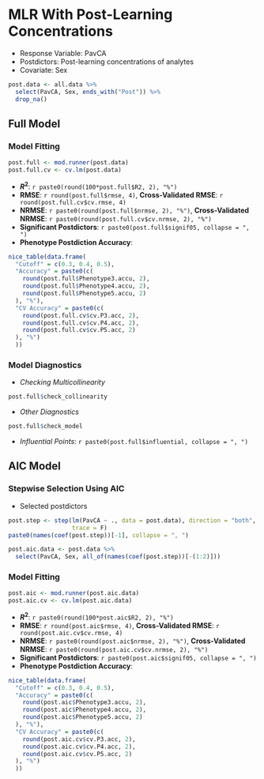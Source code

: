 # MLR With Post-Learning Concentrations {.panelset}

* Response Variable: PavCA
* Postdictors: Post-learning concentrations of analytes
* Covariate: Sex

```r
post.data <- all.data %>%
  select(PavCA, Sex, ends_with("Post")) %>%
  drop_na()
```


## Full Model

### Model Fitting
```r
post.full <- mod.runner(post.data)
post.full.cv <- cv.lm(post.data)
```

* **$R^2$**: `r paste0(round(100*post.full$R2, 2), "%")`
* **RMSE**: `r round(post.full$rmse, 4)`, **Cross-Validated RMSE**: `r round(post.full.cv$cv.rmse, 4)`
* **NRMSE**: `r paste0(round(post.full$nrmse, 2), "%")`, **Cross-Validated NRMSE**: `r paste0(round(post.full.cv$cv.nrmse, 2), "%")`
* **Significant Postdictors**: `r paste0(post.full$signif05, collapse = ", ")`
* **Phenotype Postdiction Accuracy**: 
```r
nice_table(data.frame(
  "Cutoff" = c(0.3, 0.4, 0.5),
  "Accuracy" = paste0(c(
    round(post.full$Phenotype3.accu, 2),
    round(post.full$Phenotype4.accu, 2),
    round(post.full$Phenotype5.accu, 2)
  ), "%"),
  "CV Accuracy" = paste0(c(
    round(post.full.cv$cv.P3.acc, 2),
    round(post.full.cv$cv.P4.acc, 2),
    round(post.full.cv$cv.P5.acc, 2)
  ), "%")
  ))
```

### Model Diagnostics
* *Checking Multicollinearity*
```r
post.full$check_collinearity

```

* *Other Diagnostics*
```r
post.full$check_model
```
* *Influential Points*: `r paste0(post.full$influential, collapse = ", ")`

## AIC Model
### Stepwise Selection Using AIC
* Selected postdictors
```r
post.step <- step(lm(PavCA ~ ., data = post.data), direction = "both", k = 2,
                  trace = F)
paste0(names(coef(post.step))[-1], collapse = ", ")

post.aic.data <- post.data %>%
  select(PavCA, Sex, all_of(names(coef(post.step))[-(1:2)]))
```

### Model Fitting
```r
post.aic <- mod.runner(post.aic.data)
post.aic.cv <- cv.lm(post.aic.data)
```

* **$R^2$**: `r paste0(round(100*post.aic$R2, 2), "%")`
* **RMSE**: `r round(post.aic$rmse, 4)`, **Cross-Validated RMSE**: `r round(post.aic.cv$cv.rmse, 4)`
* **NRMSE**: `r paste0(round(post.aic$nrmse, 2), "%")`, **Cross-Validated NRMSE**: `r paste0(round(post.aic.cv$cv.nrmse, 2), "%")`
* **Significant Postdictors**: `r paste0(post.aic$signif05, collapse = ", ")`
* **Phenotype Postdiction Accuracy**: 
```r
nice_table(data.frame(
  "Cutoff" = c(0.3, 0.4, 0.5),
  "Accuracy" = paste0(c(
    round(post.aic$Phenotype3.accu, 2),
    round(post.aic$Phenotype4.accu, 2),
    round(post.aic$Phenotype5.accu, 2)
  ), "%"),
  "CV Accuracy" = paste0(c(
    round(post.aic.cv$cv.P3.acc, 2),
    round(post.aic.cv$cv.P4.acc, 2),
    round(post.aic.cv$cv.P5.acc, 2)
  ), "%")
  ))
```
